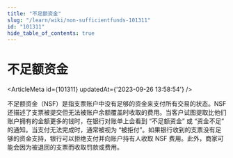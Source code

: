 ```yaml
---
title: "不足额资金"
slug: "/learn/wiki/non-sufficientfunds-101311"
id: "101311"
hide_table_of_contents: true
---
```



# 不足额资金

<ArticleMeta id={101311} updatedAt={'2023-09-26 13:58:54'} />
<div className='border-solid border-b border-t-0 my-4 border-[var(--ifm-color-gray-300)]' />

不足额资金（NSF）是指支票账户中没有足够的资金来支付所有交易的状态。NSF 还描述了支票被提交但无法被账户余额覆盖时收取的费用。当客户试图提取比他们账户拥有的金额更多的钱时，在银行对账单上会看到 “不足额资金” 或 “资金不足” 的通知。当支付无法完成时，通常被视为 “被拒付”。如果银行收到的支票没有足够的资金支持，银行可以拒绝支付并向账户持有人收取 NSF 费用。此外，商家可能会因为被退回的支票而收取罚款或费用。

